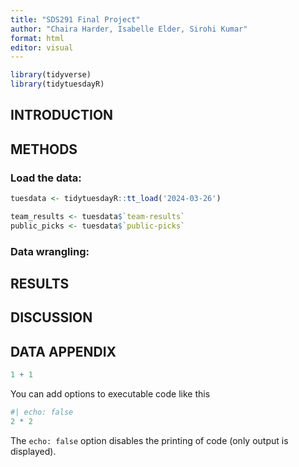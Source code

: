```yaml
---
title: "SDS291 Final Project"
author: "Chaira Harder, Isabelle Elder, Sirohi Kumar"
format: html
editor: visual
---
```


```r

library(tidyverse)
library(tidytuesdayR)

```

## INTRODUCTION

## METHODS

### Load the data: 

```r

tuesdata <- tidytuesdayR::tt_load('2024-03-26')

team_results <- tuesdata$`team-results`
public_picks <- tuesdata$`public-picks`

```

### Data wrangling: 

## RESULTS

## DISCUSSION

## DATA APPENDIX

```r
1 + 1
```

You can add options to executable code like this

```r
#| echo: false
2 * 2
```

The `echo: false` option disables the printing of code (only output is displayed).
